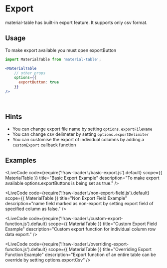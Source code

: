 
# Export

material-table has built-in export feature. It supports only csv format. 

## Usage

To make export available you must open exportButton

```jsx
import MaterialTable from 'material-table';

<MaterialTable
    // other props
    options={{
      exportButton: true
    }}
/>
```

<br />

## Hints 

* You can change export file name by setting `options.exportFileName`
* You can change csv delimeter by setting `options.exportDelimiter`
* You can customise the export of individual columns by adding a `customExport` callback function

## Examples

<LiveCode
    code={require('!!raw-loader!./basic-export.js').default}
    scope={{ MaterialTable }}
    title="Basic Export Example"
    description="To make export available options.exportButtons is being set as true."
/>

<LiveCode
    code={require('!!raw-loader!./non-export-field.js').default}
    scope={{ MaterialTable }}
    title="Non Export Field Example"
    description="name field marked as non-export by setting export field of specified column as false."
/>

<LiveCode
    code={require('!!raw-loader!./custom-export-function.js').default}
    scope={{ MaterialTable }}
    title="Custom Export Field Example"
    description="Custom export function for individual column row data export."
/>

<LiveCode
    code={require('!!raw-loader!./overriding-export-function.js').default}
    scope={{ MaterialTable }}
    title="Overriding Export Function Example"
    description="Export function of an entire table can be override by setting options.exportCsv"
/>


